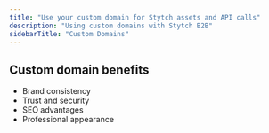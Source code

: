 ```yaml
---
title: "Use your custom domain for Stytch assets and API calls"
description: "Using custom domains with Stytch B2B"
sidebarTitle: "Custom Domains"
---
```


## Custom domain benefits

- Brand consistency
- Trust and security
- SEO advantages
- Professional appearance
